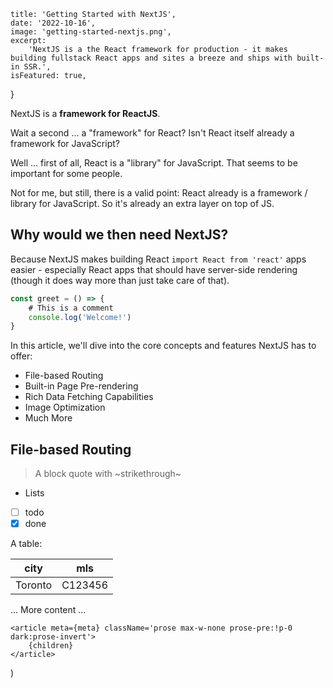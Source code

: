    title: 'Getting Started with NextJS',
    date: '2022-10-16',
    image: 'getting-started-nextjs.png',
    excerpt:
        'NextJS is a the React framework for production - it makes building fullstack React apps and sites a breeze and ships with built-in SSR.',
    isFeatured: true,
}

NextJS is a **framework for ReactJS**.

Wait a second ... a "framework" for React? Isn't React itself already a framework for JavaScript?

Well ... first of all, React is a "library" for JavaScript. That seems to be important for some people.

Not for me, but still, there is a valid point: React already is a framework / library for JavaScript. So it's already an extra layer on top of JS.

## Why would we then need NextJS?

Because NextJS makes building React `import React from 'react'` apps easier - especially React apps that should have server-side rendering (though it does way more than just take care of that).

```js
const greet = () => {
    # This is a comment
    console.log('Welcome!')
}
```

In this article, we'll dive into the core concepts and features NextJS has to offer:

-   File-based Routing
-   Built-in Page Pre-rendering
-   Rich Data Fetching Capabilities
-   Image Optimization
-   Much More

## File-based Routing

> A block quote with ~strikethrough~

-   Lists
-   [ ] todo
-   [x] done

A table:

| city    | mls     |
| ------- | ------- |
| Toronto | C123456 |

... More content ...

    <article meta={meta} className='prose max-w-none prose-pre:!p-0 dark:prose-invert'>
        {children}
    </article>
)
